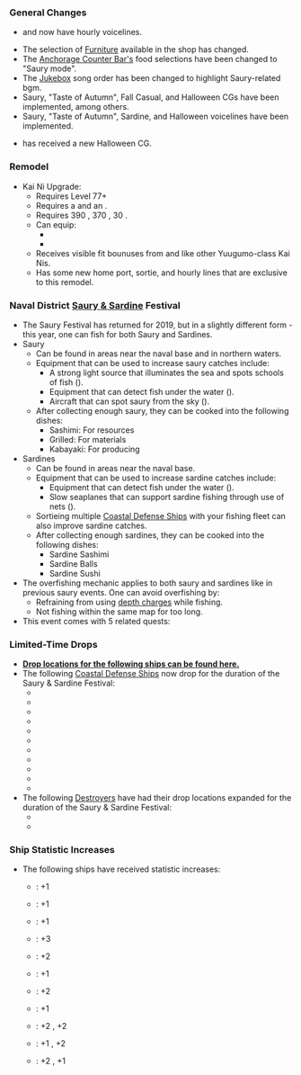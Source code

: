 {{Update|pagename={{{pagename|}}}
|banner = Wikia 2019 October 25th Banner.png
|maintenance_start = 25 October 2019 11:00:00
|maintenance_end = 25 October 2019 22:00:00
}}

===General Changes===
{{SeasonalGallery|slideshow=true|Yuudachi/Halloween|Yuudachi Kai Ni/Halloween}}
*{{ShipLink|Asashimo/Kai}} and {{ShipLink|Asashimo/Kai Ni}} now have hourly voicelines.
*The selection of [[Furniture]] available in the shop has changed.
*The [[Furniture/Notes#Anchorage_Counter_Barcounter|Anchorage Counter Bar's]] food selections have been changed to "Saury mode".
*The [[Furniture/Jukebox|Jukebox]] song order has been changed to highlight Saury-related bgm.
*Saury, "Taste of Autumn", Fall Casual, and Halloween CGs have been implemented, among others.
*Saury, "Taste of Autumn", Sardine, and Halloween voicelines have been implemented.
*{{ShipLink|Yuudachi}} has received a new Halloween CG.

==={{ShipLink|Asashimo/Kai Ni}} Remodel===
{{SeasonalGallery|slideshow=true|Asashimo/Kai Ni}}
*Kai Ni Upgrade: {{ShipLink|Asashimo/Kai Ni}}
**Requires Level 77+
**Requires a {{EquipmentLink|Remodel Blueprint|text=Blueprint}} and an {{EquipmentLink|Action Report}}.
**Requires 390 {{ammo}}, 370 {{steel}}, 30 {{devmat}}.
**Can equip:
***{{EquipmentLink|Anti-torpedo Bulge (Medium)|text=Medium Bulges}}
***{{EquipmentLink|Special Type 2 Amphibious Tank|text=Tanks}}
**Receives visible fit bounuses from {{EquipmentLink|12.7cm Twin Gun Mount Model D Kai 2}} and {{EquipmentLink|61cm Quadruple (Oxygen) Torpedo Mount Late Model}} like other Yuugumo-class Kai Nis.
**Has some new home port, sortie, and hourly lines that are exclusive to this remodel.

===Naval District [[Mackerel|Saury &amp; Sardine]] Festival===
*The Saury Festival has returned for 2019, but in a slightly different form - this year, one can fish for both Saury and Sardines.
*Saury
**Can be found in areas near the naval base and in northern waters.
**Equipment that can be used to increase saury catches include:
***A strong light source that illuminates the sea and spots schools of fish ({{EquipmentLink|Searchlight}}).
***Equipment that can detect fish under the water ({{EquipmentLink|Type 3 Active Sonar|text=Active Sonars}}).
***Aircraft that can spot saury from the sky ({{EquipmentLink|Type 0 Reconnaissance Seaplane|text=Seaplanes}}).
**After collecting enough saury, they can be cooked into the following dishes:
***Sashimi: For resources
***Grilled: For materials
***Kabayaki: For producing {{EquipmentLink|Canned Saury}}
*Sardines
**Can be found in areas near the naval base.
**Equipment that can be used to increase sardine catches include:
***Equipment that can detect fish under the water ({{EquipmentLink|Type 3 Active Sonar|text=Active Sonars}}).
***Slow seaplanes that can support sardine fishing through use of nets ({{EquipmentLink|Ro.43 Reconnaissance Seaplane|text=Ro.43?}}).
**Sortieing multiple [[DE|Coastal Defense Ships]] with your fishing fleet can also improve sardine catches.
**After collecting enough sardines, they can be cooked into the following dishes:
***Sardine Sashimi
***Sardine Balls
***Sardine Sushi
*The overfishing mechanic applies to both saury and sardines like in previous saury events. One can avoid overfishing by:
**Refraining from using [[List_of_Anti-Submarine_Equipment_by_stats#Depth_Charges|depth charges]] while fishing.
**Not fishing within the same map for too long.
*This event comes with 5 related quests:

{{QuestList|
{{Quest
|ID = SB47
|Use_ID = B1
|Title_JP = 秋刀魚漁：今年は不漁？でも…上々ね！
|Title_EN = 
|Requirements = Have 3 pieces of Saury in your inventory.
|Rewards_RSC = 300 / 300 / 0 / 0
|Rewards_Items = '''Choice between'''<br>[[File:Furniture fairy.png|30px|link=Furniture]][[Furniture|Furniture Fairy]] x1<br>'''or'''<br>[[File:Development material.png|30px|link=Construction]] x5<br>'''then choice between'''<br>{{EquipmentLink|Type 3 Active Sonar|text=true|image=30px}} x2<br>'''or'''<br>{{EquipmentLink|Searchlight|text=true|image=30px}} x2<br>'''or'''<br>[[File:Improvement Materials.png|30px|link=Akashi's_Improvement_Arsenal]] x3
|Note = Requires: ??
}}
{{Quest
|ID = SB48
|Use_ID = B1
|Title_JP = 秋刀魚漁：今年は気分が高揚します！
|Title_EN = 
|Requirements = Have 8 pieces of Saury in your inventory.
|Rewards_RSC = 800 / 800 / 0 / 0
|Rewards_Items = '''Choice between'''<br>{{EquipmentLink|Daihatsu Landing Craft|text=true|image=30px}} x2<br>'''or'''<br>{{EquipmentLink|12cm 30-tube Rocket Launcher|text=true|image=30px}} x3<br>'''or'''<br>{{EquipmentLink|Combat Ration|text=true|image=30px}} x4<br>'''then choice between'''<br>{{EquipmentLink|New Model Gun Mount Improvement Material|text=true|image=30px}} x2<br>'''or'''<br>{{EquipmentLink|New Model Aerial Armament Material|text=true|image=30px}} x2<br>'''or'''<br>{{EquipmentLink|Ryuusei Kai (CarDiv 1)|text=true|image=30px}} x1
|Note = Requires: [[#SB47|SB47]]
}}
{{Quest
|ID = SB49
|Use_ID = B1
|Title_JP = 秋刀魚漁：大漁旗、ここは…譲れません！
|Title_EN = 
|Requirements = Have 18 pieces of Saury in your inventory.
|Rewards_RSC = 1800 / 1800 / 1800 / 0
|Rewards_Items = Type 19 Fleet Fishery Banner<br>'''then choice between'''<br>{{EquipmentLink|Type144/147 ASDIC|text=true|image=30px}}<br>'''or'''<br>{{EquipmentLink|Action Report|text=true|image=30px}} x2<br>'''or'''<br>[[File:Type 18 Fleet Fishery banner.png|30px]][[Furniture/Object#Type_18_Fleet_Fishery_Banner|Type 18 Fleet Fishery Banner]] x1
|Note = Requires: [[#SB48|SB48]]
}}
{{Quest
|ID = SB50
|Use_ID = B1
|Title_JP = 【特別任務】大丈夫、鰯があるじゃない！
|Title_EN = 
|Requirements = Have 25 Sardines in your inventory.
|Rewards_RSC = 1500 / 0 / 0 / 0
|Rewards_Items = '''Choice between'''<br>{{ShipLink|Etorofu}}<br>'''or'''<br>{{ShipLink|Matsuwa}}<br>'''or'''<br>{{ShipLink|Sado}}<br>'''or'''<br>{{ShipLink|Tsushima}}<br>'''or'''<br>{{ShipLink|Fukae}}<br>'''then choice between'''<br>{{EquipmentLink|Type 2 Depth Charge|text=true|image=30px}} x2<br>'''or'''<br>[[File:Reinforcement_expansion_064_useitem.png|30px|link=Reinforcement Expansion]][[Reinforcement Expansion]] x1<br>'''or'''<br>[[File:Improvement Materials.png|30px|link=Akashi's_Improvement_Arsenal]] x5
|Note = Requires: [[#SB47|SB47]]
}}
{{Quest
|ID = SB51
|Use_ID = B1
|Title_JP = 【特別任務】今年は鰯が豊漁なのです！
|Title_EN = 
|Requirements = Have 50 Sardines in your inventory.
|Rewards_RSC = 3000 / 0 / 0 / 0
|Rewards_Items = '''Choice between'''<br>{{ShipLink|Hiburi}}<br>'''or'''<br>{{ShipLink|Daitou}}<br>'''or'''<br>{{ShipLink|Shimushu}}<br>'''or'''<br>{{ShipLink|Kunashiri}}<br>'''or'''<br>{{ShipLink|Akashi}}<br>'''then choice between'''<br>[[File:Remodel Blueprint Card.png|30px|link=Blueprint]] x1<br>'''or'''<br>{{EquipmentLink|Prototype Flight Deck Catapult|text=true|image=30px}} x1
|Note = Requires: [[#SB50|SB50]]
}}
}}

===Limited-Time Drops===
*'''[[Mackerel#Drops|Drop locations for the following ships can be found here.]]'''
*The following [[DE|Coastal Defense Ships]] now drop for the duration of the Saury & Sardine Festival:
**{{ShipLink|Shimushu}}
**{{ShipLink|Kunashiri}}
**{{ShipLink|Hachijou}}
**{{ShipLink|Ishigaki}}
**{{ShipLink|Etorofu}}
**{{ShipLink|Matsuwa}}
**{{ShipLink|Sado}}
**{{ShipLink|Tsushima}}
**{{ShipLink|Fukae}}
**{{ShipLink|Hiburi}}
**{{ShipLink|Daitou}}
*The following [[DD|Destroyers]] have had their drop locations expanded for the duration of the Saury & Sardine Festival:
**{{ShipLink|Isokaze}}
**{{ShipLink|Asashimo}}

===Ship Statistic Increases===
*The following ships have received statistic increases:
**{{ShipLink|Sendai/Kai Ni}}: +1 {{firepower}}
**{{ShipLink|Jintsuu/Kai Ni}}: +1 {{firepower}}
**{{ShipLink|Naka/Kai Ni}}: +1 {{firepower}}
**{{ShipLink|Yura/Kai Ni}}: +3 {{firepower}}
**{{ShipLink|Kinu/Kai Ni}}: +2 {{firepower}}
**{{ShipLink|Choukai/Kai Ni}}: +1 {{firepower}}
**{{ShipLink|Fujinami/Kai}}: +2 {{AA}}
**{{ShipLink|Hatsuharu/Kai Ni}}: +1 {{firepower}}
**{{ShipLink|Ushio/Kai Ni}}: +2 {{firepower}}, +2 {{AA}}
**{{ShipLink|Shigure/Kai Ni}}: +1 {{firepower}}, +2 {{ASW}}
**{{ShipLink|Isuzu/Kai Ni}}: +2 {{firepower}}, +1 {{AA}}

{{Update/Footer|pagename={{{pagename|}}}
|teaser_1 = Teaser-2019-10-14-A.png
|teaser_2 = Teaser-2019-10-24-A.png
|teaser_3 = Teaser-2019-10-24-B.png
}}